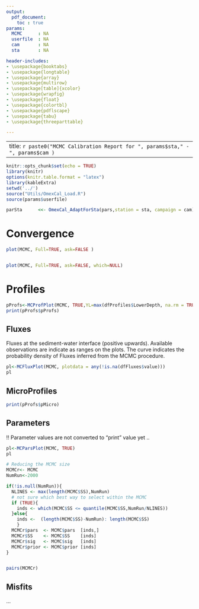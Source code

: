 ```yaml
---
output:
  pdf_document:
    toc : true
params:
  MCMC      : NA
  userfile  : NA
  cam       : NA
  sta       : NA

header-includes:
- \usepackage{booktabs}
- \usepackage{longtable}
- \usepackage{array}
- \usepackage{multirow}
- \usepackage[table]{xcolor}
- \usepackage{wrapfig}
- \usepackage{float}
- \usepackage{colortbl}
- \usepackage{pdflscape}
- \usepackage{tabu}
- \usepackage{threeparttable}

---
```


---
title: `r paste0("MCMC Calibration Report for ", params$sta," - ", params$cam )`
---

```r
knitr::opts_chunk$set(echo = TRUE)
library(knitr)
options(knitr.table.format = "latex")
library(kableExtra)
setwd('../')
source("Utils/OmexCal_Load.R")
source(params$userfile)

parSta      <<- OmexCal_AdaptForSta(pars,station = sta, campaign = cam)

```
# Convergence

```r

plot(MCMC, Full=TRUE, ask=FALSE )


plot(MCMC, Full=TRUE, ask=FALSE, which=NULL)
```


# Profiles

```r

pProfs<-MCProfPlot(MCMC, TRUE,YL=max(dfProfiles$LowerDepth, na.rm = TRUE))
print(pProfs$pProfs)

```

\pagebreak

## Fluxes

Fluxes at the sediment-water interface (positive upwards). Available observations are indicate as ranges on the plots.
The curve indicates the probability density of Fluxes inferred from the MCMC procedure.

```r

pl<-MCFluxPlot(MCMC, plotdata = any(!is.na(dfFluxes$value)))
pl

```

\pagebreak

## MicroProfiles

```r

print(pProfs$pMicro)

```


\pagebreak

## Parameters

!! Parameter values are not converted to "print" value yet .. 

```r

pl<-MCParsPlot(MCMC, TRUE)
pl

# Reducing the MCMC size
MCMCr<- MCMC  
NumRun<-2000

if(!is.null(NumRun)){
  NLINES <- max(length(MCMC$SS),NumRun)
  # not sure which best way to select within the MCMC
  if (TRUE){
    inds <- which(MCMC$SS <= quantile(MCMC$SS,NumRun/NLINES))
  }else{
    inds <-  (length(MCMC$SS)-NumRun): length(MCMC$SS)    
    }
  MCMCr$pars  <- MCMC$pars  [inds,]
  MCMCr$SS    <- MCMC$SS    [inds]
  MCMCr$sig   <- MCMC$sig   [inds]
  MCMCr$prior <- MCMC$prior [inds]
} 


pairs(MCMCr)
```

\pagebreak

## Misfits

...